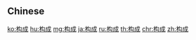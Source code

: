 {{also|構成}}
==Chinese==
{{zh-see|構成}}

[[ko:构成]]
[[hu:构成]]
[[mg:构成]]
[[ja:构成]]
[[ru:构成]]
[[th:构成]]
[[chr:构成]]
[[zh:构成]]